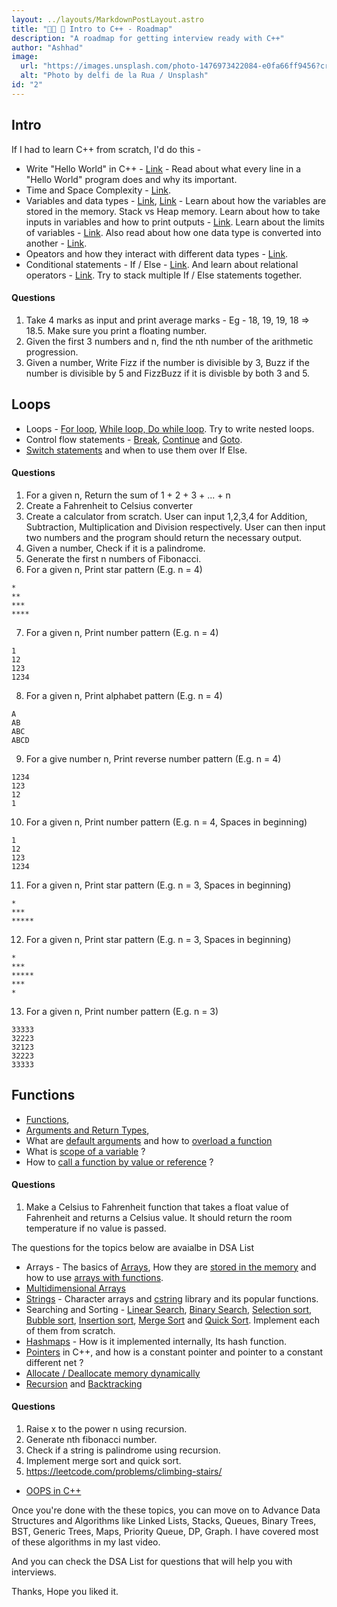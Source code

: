```yaml
---
layout: ../layouts/MarkdownPostLayout.astro
title: "👨‍💻 🚀 Intro to C++ - Roadmap"
description: "A roadmap for getting interview ready with C++"
author: "Ashhad"
image:
  url: "https://images.unsplash.com/photo-1476973422084-e0fa66ff9456?crop=entropy&cs=tinysrgb&fit=max&fm=jpg&ixid=M3wxMTc3M3wwfDF8c2VhcmNofDd8fG1hcHxlbnwwfHx8fDE2ODg2NDY5ODF8MA&ixlib=rb-4.0.3&q=80&w=1200%202000w"
  alt: "Photo by delfi de la Rua / Unsplash"
id: "2"
---
```



## Intro

If I had to learn C++ from scratch, I'd do this -

- Write "Hello World" in C++ - [Link](https://www.programiz.com/cpp-programming/examples/print-sentence) - Read about what every line in a "Hello World" program does and why its important.
- Time and Space Complexity - [Link](https://www.geeksforgeeks.org/time-complexity-and-space-complexity/).
- Variables and data types - [Link](https://www.w3schools.com/cpp/cpp_variables.asp), [Link](https://www.geeksforgeeks.org/cpp-variables/) - Learn about how the variables are stored in the memory. Stack vs Heap memory. Learn about how to take inputs in variables and how to print outputs - [Link](https://www.programiz.com/cpp-programming/input-output). Learn about the limits of variables - [Link](https://www.programiz.com/cpp-programming/data-types). Also read about how one data type is converted into another - [Link](https://www.programiz.com/cpp-programming/type-conversion).
- Opeators and how they interact with different data types - [Link](https://www.programiz.com/cpp-programming/operators).
- Conditional statements - If / Else - [Link](https://www.programiz.com/cpp-programming/if-else). And learn about relational operators - [Link](https://www.programiz.com/cpp-programming/relational-logical-operators). Try to stack multiple If / Else statements together.

#### Questions

1.  Take 4 marks as input and print average marks - Eg - 18, 19, 19, 18 => 18.5. Make sure you print a floating number.
2.  Given the first 3 numbers and n, find the nth number of the arithmetic progression.
3.  Given a number, Write Fizz if the number is divisible by 3, Buzz if the number is divisible by 5 and FizzBuzz if it is divisble by both 3 and 5.

## Loops

- Loops - [For loop](https://www.programiz.com/cpp-programming/for-loop), [While loop, Do while loop](https://www.programiz.com/cpp-programming/do-while-loop). Try to write nested loops.
- Control flow statements - [Break](https://www.programiz.com/cpp-programming/break-statement), [Continue](https://www.programiz.com/cpp-programming/continue-statement) and [Goto](https://www.programiz.com/cpp-programming/goto).
- [Switch statements](https://www.programiz.com/cpp-programming/switch-case) and when to use them over If Else.

#### Questions

1.  For a given n, Return the sum of 1 + 2 + 3 + ... + n
2.  Create a Fahrenheit to Celsius converter
3.  Create a calculator from scratch. User can input 1,2,3,4 for Addition, Subtraction, Multiplication and Division respectively. User can then input two numbers and the program should return the necessary output.
4.  Given a number, Check if it is a palindrome.
5.  Generate the first n numbers of Fibonacci.
6.  For a given n, Print star pattern (E.g. n = 4)

```
*
**
***
****
```

7.  For a given n, Print number pattern (E.g. n = 4)

```
1
12
123
1234
```

8.  For a given n, Print alphabet pattern (E.g. n = 4)

```
A
AB
ABC
ABCD
```

9.  For a give number n, Print reverse number pattern (E.g. n = 4)

```
1234
123
12
1
```

10. For a given n, Print number pattern (E.g. n = 4, Spaces in beginning)

```
1
12
123
1234
```

11. For a given n, Print star pattern (E.g. n = 3, Spaces in beginning)

```
*
***
*****
```

12. For a given n, Print star pattern (E.g. n = 3, Spaces in beginning)

```
*
***
*****
***
*
```

13. For a given n, Print number pattern (E.g. n = 3)

```
33333
32223
32123
32223
33333
```

## Functions

- [Functions](https://www.programiz.com/cpp-programming/function),
- [Arguments and Return Types](https://www.programiz.com/cpp-programming/user-defined-function-types),
- What are [default arguments](https://www.programiz.com/cpp-programming/default-argument) and how to [overload a function](https://www.programiz.com/cpp-programming/function-overloading)
- What is [scope of a variable](https://www.geeksforgeeks.org/scope-of-variables-in-c/) ?
- How to [call a function by value or reference](https://www.tutorialspoint.com/differences-between-pass-by-value-and-pass-by-reference-in-cplusplus) ?

#### Questions

1.  Make a Celsius to Fahrenheit function that takes a float value of Fahrenheit and returns a Celsius value. It should return the room temperature if no value is passed.

The questions for the topics below are avaialbe in DSA List

<OpenLink name="👨‍💻Ashhad DSA List" link="https://ashhad.in/list" />

- Arrays - The basics of [Arrays](https://www.programiz.com/cpp-programming/arrays), How they are [stored in the memory](https://www.tutorialspoint.com/cplusplus/cpp_arrays.htm) and how to use [arrays with functions](https://www.programiz.com/cpp-programming/passing-arrays-function).
- [Multidimensional Arrays](https://www.programiz.com/cpp-programming/multidimensional-arrays)
- [Strings](https://www.programiz.com/cpp-programming/strings) - Character arrays and [cstring](https://www.geeksforgeeks.org/cpp-cstring/) library and its popular functions.
- Searching and Sorting - [Linear Search](https://www.geeksforgeeks.org/linear-search/), [Binary Search](https://www.geeksforgeeks.org/binary-search/), [Selection sort](https://www.geeksforgeeks.org/selection-sort/), [Bubble sort](https://www.geeksforgeeks.org/bubble-sort/), [Insertion sort](https://www.geeksforgeeks.org/insertion-sort/), [Merge Sort](https://www.geeksforgeeks.org/merge-sort/) and [Quick Sort](https://www.geeksforgeeks.org/cpp-program-for-quicksort/). Implement each of them from scratch.
- [Hashmaps](https://www.geeksforgeeks.org/unordered_map-in-cpp-stl/) - How is it implemented internally, Its hash function.
- [Pointers](https://www.geeksforgeeks.org/cpp-pointers/) in C++, and how is a constant pointer and pointer to a constant different net ?
- [Allocate / Deallocate memory dynamically](https://www.geeksforgeeks.org/new-and-delete-operators-in-cpp-for-dynamic-memory/)
- [Recursion](https://www.programiz.com/cpp-programming/recursion) and [Backtracking](https://www.geeksforgeeks.org/backtracking-algorithms/)

#### Questions

1.  Raise x to the power n using recursion.
2.  Generate nth fibonacci number.
3.  Check if a string is palindrome using recursion.
4.  Implement merge sort and quick sort.
5.  https://leetcode.com/problems/climbing-stairs/

- [OOPS in C++](https://www.geeksforgeeks.org/object-oriented-programming-in-cpp/)

Once you're done with the these topics, you can move on to Advance Data Structures and Algorithms like Linked Lists, Stacks, Queues, Binary Trees, BST, Generic Trees, Maps, Priority Queue, DP, Graph. I have covered most of these algorithms in my last video.

<YoutubeEmbed videoId="npxJuB2JpZQ" />

And you can check the DSA List for questions that will help you with interviews.

<OpenLink name="👨‍💻Ashhad DSA List" link="https://ashhad.in/list" />

Thanks, Hope you liked it.

